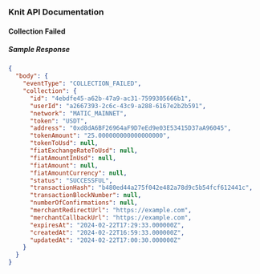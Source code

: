 ### Knit API Documentation

#### Collection Failed

##### Sample Response

```json copy filename="Sample Response"
{
  "body": {
    "eventType": "COLLECTION_FAILED",
    "collection": {
      "id": "4ebdfe45-a62b-47a9-ac31-7599305666b1",
      "userId": "a2667393-2c6c-43c9-a288-6167e2b2b591",
      "network": "MATIC_MAINNET",
      "token": "USDT",
      "address": "0xd8dA6BF26964aF9D7eEd9e03E53415D37aA96045",
      "tokenAmount": "25.000000000000000000",
      "tokenToUsd": null,
      "fiatExchangeRateToUsd": null,
      "fiatAmountInUsd": null,
      "fiatAmount": null,
      "fiatAmountCurrency": null,
      "status": "SUCCESSFUL",
      "transactionHash": "b480ed44a275f042e482a78d9c5b54fcf612441c",
      "transactionBlockNumber": null,
      "numberOfConfirmations": null,
      "merchantRedirectUrl": "https://example.com",
      "merchantCallbackUrl": "https://example.com",
      "expiresAt": "2024-02-22T17:29:33.000000Z",
      "createdAt": "2024-02-22T16:59:33.000000Z",
      "updatedAt": "2024-02-22T17:00:30.000000Z"
    }
  }
}
```
